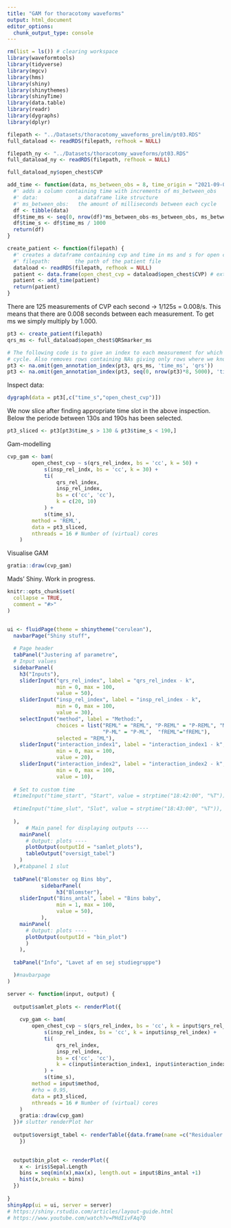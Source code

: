 ```yaml
---
title: "GAM for thoracotomy waveforms"
output: html_document
editor_options: 
  chunk_output_type: console
---
```


```r
rm(list = ls()) # clearing workspace
library(waveformtools)
library(tidyverse)
library(mgcv)
library(hms)
library(shiny)
library(shinythemes)
library(shinyTime)
library(data.table)
library(readr)
library(dygraphs)
library(dplyr)
```


```r
filepath <- "../Datasets/thoracotomy_waveforms_prelim/pt03.RDS"
full_dataload <- readRDS(filepath, refhook = NULL)
```

```r
filepath_ny <- "../Datasets/thoracotomy_waveforms/pt03.RDS"
full_dataload_ny <- readRDS(filepath, refhook = NULL)
```

```r
full_dataload_ny$open_chest$CVP
```


```r
add_time <- function(data, ms_between_obs = 8, time_origin = "2021-09-03") {
  #' adds a column containing time with increments of ms_between_obs
  #' data:             a dataframe like structure
  #' ms_between_obs:   the amount of milliseconds between each cycle
  df <- tibble(data)
  df$time_ms <- seq(0, nrow(df)*ms_between_obs-ms_between_obs, ms_between_obs)
  df$time_s <- df$time_ms / 1000
  return(df)
}

create_patient <- function(filepath) {
  #' creates a dataframe containing cvp and time in ms and s for open chest
  #' filepath:        the path of the patient file
  dataload <- readRDS(filepath, refhook = NULL)
  patient <- data.frame(open_chest_cvp = dataload$open_chest$CVP) # extract cvp numbers from data
  patient <- add_time(patient)
  return(patient)
}
```


There are 125 measurements of CVP each second -> 1/125s = 0.008/s. 
This means that there are 0.008 seconds between each measurement. 
To get ms we simply multiply by 1.000.



```r
pt3 <- create_patient(filepath)
qrs_ms <- full_dataload$open_chest$QRSmarker_ms

# The following code is to give an index to each measurement for which position it has in its heartbeat 
# cycle. Also removes rows containing NAs giving only rows where we know start and end of cycle
pt3 <- na.omit(gen_annotation_index(pt3, qrs_ms, 'time_ms', 'qrs')) 
pt3 <- na.omit(gen_annotation_index(pt3, seq(0, nrow(pt3)*8, 5000), 'time_ms', 'insp'))
```


Inspect data:

```r
dygraph(data = pt3[,c("time_s","open_chest_cvp")])
```


We now slice after finding appropriate time slot in the above inspection. 
Below the periode between 130s and 190s has been selected.

```r
pt3_sliced <- pt3[pt3$time_s > 130 & pt3$time_s < 190,]
```


Gam-modelling

```r
cvp_gam <- bam(
        open_chest_cvp ~ s(qrs_rel_index, bs = 'cc', k = 50) +
            s(insp_rel_indx, bs = 'cc', k = 30) +
            ti(
                qrs_rel_index,
                insp_rel_index,
                bs = c('cc', 'cc'),
                k = c(20, 10)
            ) +
            s(time_s),
        method = 'REML',
        data = pt3_sliced,
        nthreads = 16 # Number of (virtual) cores
    )
```


Visualise GAM

```r
gratia::draw(cvp_gam)
```


Mads' Shiny. Work in progress.

```r
knitr::opts_chunk$set(
  collapse = TRUE,
  comment = "#>"
)


ui <- fluidPage(theme = shinytheme("cerulean"),
  navbarPage("Shiny stuff",
             
  # Page header
  tabPanel("Justering af parametre",
  # Input values
  sidebarPanel(
    h3("Inputs"),
    sliderInput("qrs_rel_index", label = "qrs_rel_index - k",
                min = 0, max = 100,
                value = 50),
    sliderInput("insp_rel_index", label = "insp_rel_index - k",
                min = 0, max = 100,
                value = 30),
    selectInput("method", label = "Method:", 
                choices = list("REML" = "REML", "P-REML" = "P-REML", "ML" = "ML", 
                               "P-ML" = "P-ML",  "fREML"="fREML"), 
                selected = "REML"),
    sliderInput("interaction_index1", label = "interaction_index1 - k",
                min = 0, max = 100,
                value = 20),
    sliderInput("interaction_index2", label = "interaction_index2 - k",
                min = 0, max = 100,
                value = 10),
  
  # Set to custom time 
  #timeInput("time_start", "Start", value = strptime("18:42:00", "%T")),
  
  #timeInput("time_slut", "Slut", value = strptime("18:43:00", "%T")),
  
  ),
      # Main panel for displaying outputs ----
    mainPanel(
      # Output: plots ----
      plotOutput(outputId = "samlet_plots"),
      tableOutput("oversigt_tabel")
    )
  ),#tabpanel 1 slut
  
  tabPanel("Blomster og Bins bby", 
           sidebarPanel(
                h3("Blomster"),
    sliderInput("Bins_antal", label = "Bins baby",
                min = 1, max = 100,
                value = 50),
           ),
    mainPanel(
      # Output: plots ----
      plotOutput(outputId = "bin_plot")
      )
    ),
  
  tabPanel("Info", "Lavet af en sej studiegruppe")

  )#navbarpage 
)

server <- function(input, output) {
  
  output$samlet_plots <- renderPlot({
    
    cvp_gam <- bam(
        open_chest_cvp ~ s(qrs_rel_index, bs = 'cc', k = input$qrs_rel_index) +
            s(insp_rel_index, bs = 'cc', k = input$insp_rel_index) +
            ti(
                qrs_rel_index,
                insp_rel_index,
                bs = c('cc', 'cc'),
                k = c(input$interaction_index1, input$interaction_index2)
            ) +
            s(time_s),
        method = input$method,
        #rho = 0.95,
        data = pt3_sliced,
        nthreads = 16 # Number of (virtual) cores
    )
    gratia::draw(cvp_gam)
  })# slutter renderPlot her
  
  output$oversigt_tabel <- renderTable({data.frame(name =c("Residualer i anden", "REML_score"), value=c(sum(cvp_gam$residuals^2), unname(cvp_gam$gcv.ubre[1])))
    })

  
  output$bin_plot <- renderPlot({
    x <- iris$Sepal.Length
    bins = seq(min(x),max(x), length.out = input$Bins_antal +1)
    hist(x,breaks = bins)
  })
  
}
shinyApp(ui = ui, server = server)
# https://shiny.rstudio.com/articles/layout-guide.html
# https://www.youtube.com/watch?v=PHdIivFAq7Q
```

